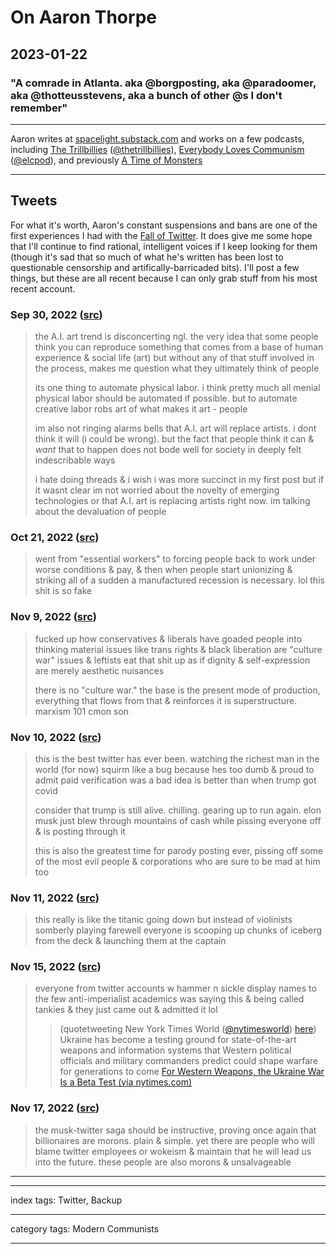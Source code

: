 # On Aaron Thorpe

## 2023-01-22

### "A comrade in Atlanta. aka @borgposting, aka @paradoomer, aka @thotteusstevens, aka a bunch of other @s I don't remember"

---

Aaron writes at [spacelight.substack.com](https://spacelight.substack.com/) and works on a few podcasts, including [The Trillbillies](https://www.patreon.com/trillbillyworkersparty) ([@thetrillbillies](https://twitter.com/thetrillbillies)), [Everybody Loves Communism](https://www.patreon.com/everybodylovescommunism) ([@elcpod](https://twitter.com/elcpod)), and previously [A Time of Monsters](https://podcasts.apple.com/us/podcast/a-time-of-monsters/id1536813867)

---

## Tweets

For what it's worth, Aaron's constant suspensions and bans are one of the first experiences I had with the [Fall of Twitter](/posts/on-the-fall-of-twitter). It does give me some hope that I'll continue to find rational, intelligent voices if I keep looking for them (though it's sad that so much of what he's written has been lost to questionable censorship and artifically-barricaded bits). I'll post a few things, but these are all recent because I can only grab stuff from his most recent account.

### Sep 30, 2022 ([src](https://twitter.com/borgposting/status/1575963735302148096))

> the A.I. art trend is disconcerting ngl. the very idea that some people think you can reproduce something that comes from a base of human experience & social life (art) but without any of that stuff involved in the process, makes me question what they ultimately think of people
>
> its one thing to automate physical labor. i think pretty much all menial physical labor should be automated if possible. but to automate creative labor robs art of what makes it art - people
>
> im also not ringing alarms bells that A.I. art will replace artists. i dont think it will (i could be wrong). but the fact that people think it can & *want* that to happen does not bode well for society in deeply felt indescribable ways
>
> i hate doing threads & i wish i was more succinct in my first post but if it wasnt clear im not worried about the novelty of emerging technologies or that A.I. art is replacing artists right now. im talking about the devaluation of people

### Oct 21, 2022 ([src](https://twitter.com/borgposting/status/1583495473398022147))

> went from "essential workers" to forcing people back to work under worse conditions & pay, & then when people start unionizing & striking all of a sudden a manufactured recession is necessary. lol this shit is so fake

### Nov 9, 2022 ([src](https://twitter.com/borgposting/status/1590443901348827137))

> fucked up how conservatives & liberals have goaded people into thinking material issues like trans rights & black liberation are "culture war" issues & leftists eat that shit up as if dignity & self-expression are merely aesthetic nuisances
>
> there is no "culture war." the base is the present mode of production, everything that flows from that & reinforces it is superstructure. marxism 101 cmon son

### Nov 10, 2022 ([src](https://twitter.com/borgposting/status/1590893093976276992))

> this is the best twitter has ever been. watching the richest man in the world (for now) squirm like a bug because hes too dumb & proud to admit paid verification was a bad idea is better than when trump got covid
>
> consider that trump is still alive. chilling. gearing up to run again. elon musk just blew through mountains of cash while pissing everyone off & is posting through it
>
> this is also the greatest time for parody posting ever, pissing off some of the most evil people & corporations who are sure to be mad at him too

### Nov 11, 2022 ([src](https://twitter.com/borgposting/status/1591083454355374082))

> this really is like the titanic going down but instead of violinists somberly playing farewell everyone is scooping up chunks of iceberg from the deck & launching them at the captain

### Nov 15, 2022 ([src](https://twitter.com/borgposting/status/1592655471458254849))

> everyone from twitter accounts w hammer n sickle display names to the few anti-imperialist academics was saying this & being called tankies & they just came out & admitted it lol
>
> > (quotetweeting New York Times World ([@nytimesworld](https://twitter.com/nytimesworld)) [here](https://twitter.com/nytimesworld/status/1592604365822517248))
> > Ukraine has become a testing ground for state-of-the-art weapons and information systems that Western political officials and military commanders predict could shape warfare for generations to come
> > [For Western Weapons, the Ukraine War Is a Beta Test (via nytimes.com)](https://www.nytimes.com/2022/11/15/world/europe/ukraine-weapons.html)

### Nov 17, 2022 ([src](https://twitter.com/borgposting/status/1593404393587613700))

> the musk-twitter saga should be instructive, proving once again that billionaires are morons. plain & simple. yet there are people who will blame twitter employees or wokeism & maintain that he will lead us into the future. these people are also morons & unsalvageable

---


---

index tags: Twitter, Backup

---

category tags: Modern Communists

---
